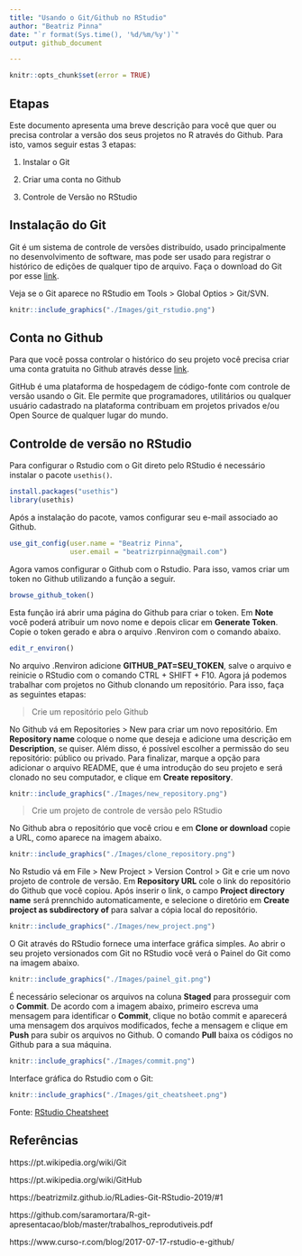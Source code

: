 ```yaml
---
title: "Usando o Git/Github no RStudio"
author: "Beatriz Pinna"
date: "`r format(Sys.time(), '%d/%m/%y')`"
output: github_document

---
```


```r
knitr::opts_chunk$set(error = TRUE)
```

## Etapas

Este documento apresenta uma breve descrição para você que quer ou precisa controlar a versão dos seus projetos no R através do Github. Para isto, vamos seguir estas 3 etapas:

1. Instalar o Git

2. Criar uma conta no Github

3. Controle de Versão no RStudio


## Instalação do Git

Git é um sistema de controle de versões distribuído, usado principalmente no desenvolvimento de software, mas pode ser usado para registrar o histórico de edições de qualquer tipo de arquivo. Faça o download do Git por esse [link](https://git-scm.com/downloads).

Veja se o Git aparece no RStudio em Tools > Global Optios > Git/SVN.
 
```r
knitr::include_graphics("./Images/git_rstudio.png")
```



## Conta no Github

Para que você possa controlar o histórico do seu projeto você precisa criar uma conta gratuita no Github através desse [link](https://github.com/).

GitHub é uma plataforma de hospedagem de código-fonte com controle de versão usando o Git. Ele permite que programadores, utilitários ou qualquer usuário cadastrado na plataforma contribuam em projetos privados e/ou Open Source de qualquer lugar do mundo.

## Controlde de versão no RStudio

Para configurar o Rstudio com o Git direto pelo RStudio é necessário instalar o pacote `usethis()`. 

```r
install.packages("usethis")
library(usethis)
```


Após a instalação do pacote, vamos configurar seu e-mail associado ao Github.

```r
use_git_config(user.name = "Beatriz Pinna", 
               user.email = "beatrizrpinna@gmail.com") 
```


Agora vamos configurar o Github com o Rstudio. Para isso, vamos criar um token no Github utilizando a função a seguir. 

```r
browse_github_token()
```

Esta função irá abrir uma página do Github para criar o token. Em **Note** você poderá atribuir um novo nome e depois clicar em **Generate Token**. Copie o token gerado e abra o arquivo .Renviron com o comando abaixo.

```r
edit_r_environ()
```

No arquivo .Renviron adicione **GITHUB_PAT=SEU_TOKEN**, salve o arquivo e reinicie o RStudio com o comando CTRL + SHIFT + F10. Agora já podemos trabalhar com projetos no Github clonando um repositório. Para isso, faça as seguintes etapas:

> Crie um repositório pelo Github

No Github vá em Repositories > New para criar um novo repositório. Em **Repository name** coloque o nome que deseja e adicione uma descrição em **Description**, se quiser. Além disso, é possível escolher a permissão do seu repositório: público ou privado. Para finalizar, marque a opção para adicionar o arquivo README, que é uma introdução do seu projeto e será clonado no seu computador, e clique em **Create repository**.

```r
knitr::include_graphics("./Images/new_repository.png")
```


> Crie um projeto de controle de versão pelo RStudio


No Github abra o repositório que você criou e em **Clone or download** copie a URL, como aparece na imagem abaixo.

```r
knitr::include_graphics("./Images/clone_repository.png")
```

No Rstudio vá em File > New Project > Version Control > Git e crie um novo projeto de controle de versão. Em **Repository URL** cole o link do repositório do Github que você copiou. Após inserir o link, o campo **Project directory name** será prennchido automaticamente, e selecione o diretório em **Create project as subdirectory of** para salvar a cópia local do repositório. 

```r
knitr::include_graphics("./Images/new_project.png")
```


O Git através do RStudio fornece uma interface gráfica simples. Ao abrir o seu projeto versionados com Git no RStudio você verá o Painel do Git como na imagem abaixo.

```r
knitr::include_graphics("./Images/painel_git.png")
```


É necessário selecionar os arquivos na coluna **Staged** para prosseguir com o **Commit**. De acordo com a imagem abaixo, primeiro escreva uma mensagem para identificar o **Commit**, clique no botão commit e aparecerá uma mensagem dos arquivos modificados, feche a mensagem e clique em **Push** para subir os arquivos no Github. O comando **Pull** baixa os códigos no Github para a sua máquina.

```r
knitr::include_graphics("./Images/commit.png")
```


Interface gráfica do Rstudio com o Git:

```r
knitr::include_graphics("./Images/git_cheatsheet.png")
```
Fonte: [RStudio Cheatsheet](https://rstudio.com/wp-content/uploads/2016/03/rstudio-IDE-cheatsheet-portuguese.pdf)


## Referências

https://pt.wikipedia.org/wiki/Git

https://pt.wikipedia.org/wiki/GitHub

https://beatrizmilz.github.io/RLadies-Git-RStudio-2019/#1

https://github.com/saramortara/R-git-apresentacao/blob/master/trabalhos_reprodutiveis.pdf

https://www.curso-r.com/blog/2017-07-17-rstudio-e-github/